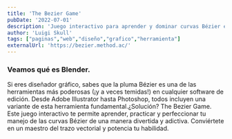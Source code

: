 ```yaml
---
title: 'The Bezier Game'
pubDate: '2022-07-01'
description: 'Juego interactivo para aprender y dominar curvas Bézier en diseño gráfico digital.r'
author: 'Luigi Skull'
tags: ["paginas","web","diseño","grafico","herramienta"]
externalUrl: 'https://bezier.method.ac/' 
---
```



### Veamos qué es Blender.


Si eres diseñador gráfico, sabes que la pluma Bézier es una de las herramientas más poderosas (¡y a veces temidas!) en cualquier software de edición. Desde Adobe Illustrator hasta Photoshop, todos incluyen una variante de esta herramienta fundamental.¿Solución? The Bezier Game. Este juego interactivo te permite aprender, practicar y perfeccionar tu manejo de las curvas Bézier de una manera divertida y adictiva. Conviértete en un maestro del trazo vectorial y potencia tu habilidad.
